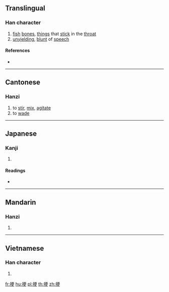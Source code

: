 {{character info/new}}
==Translingual==

===Han character===
{{Han char|rn=64|rad=手|as=07|sn=10|four=51046|canj=QMLK|ids=⿰扌更}}

# [[fish]] [[bone]]s, [[thing]]s that [[stick]] in the [[throat]]
# [[unyielding]], [[blunt]] of [[speech]]

====References====
* {{Han ref|kx=0431.250|dkj=12090|dj=0780.310|hdz=31878.070|uh=632D|ud=25389|bh=D1C4|bd=53700}}

----

==Cantonese==

===Hanzi===
{{yue-hanzi|jyut=[[gaang3]]|y=gaang3}}

# to [[stir]], [[mix]], [[agitate]]
# to [[wade]]

----

==Japanese==

===Kanji===
{{ja-kanji|grade=|rs=手07}}

# {{defn|lang=ja|sort=手07}}

====Readings====
* {{ja-readings|on=[[こう]] (kō), [[きょう]] (kyō)|kun=[[みだす]] (midasu)}}

----

==Mandarin==

===Hanzi===
{{cmn-hanzi|pin=[[gěng]] ([[geng3]])|wg=keng<sup>3</sup>}}

# {{defn|lang=cmn|sort=手07}}

----

==Vietnamese==

===Han character===
{{vi-hantu|gánh|rs=手07}}

# {{defn|lang=vi|sort=手07}}

[[fr:挭]]
[[hu:挭]]
[[pl:挭]]
[[th:挭]]
[[zh:挭]]